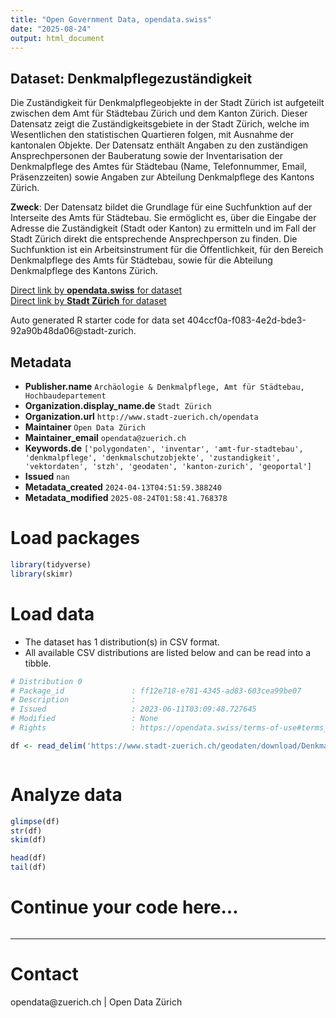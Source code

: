 ```yaml
---
title: "Open Government Data, opendata.swiss"
date: "2025-08-24"
output: html_document
---
```


## Dataset: Denkmalpflegezuständigkeit

Die Zuständigkeit für Denkmalpflegeobjekte in der Stadt Zürich ist aufgeteilt zwischen dem Amt für Städtebau Zürich und dem Kanton Zürich. Dieser Datensatz zeigt die Zuständigkeitsgebiete in der Stadt Zürich, welche im Wesentlichen den statistischen Quartieren folgen, mit Ausnahme der kantonalen Objekte. Der Datensatz enthält Angaben zu den zuständigen Ansprechpersonen der Bauberatung sowie der Inventarisation der Denkmalpflege des Amtes für Städtebau (Name, Telefonnummer, Email, Präsenzzeiten) sowie Angaben zur Abteilung Denkmalpflege des Kantons Zürich.

**Zweck**: Der Datensatz bildet die Grundlage für eine Suchfunktion auf der Interseite des Amts für Städtebau. Sie ermöglicht es, über die Eingabe der Adresse die Zuständigkeit (Stadt oder Kanton) zu ermitteln und im Fall der Stadt Zürich direkt die entsprechende Ansprechperson zu finden. Die Suchfunktion ist ein Arbeitsinstrument für die Öffentlichkeit, für den Bereich Denkmalpflege des Amts für Städtebau, sowie für die Abteilung Denkmalpflege des Kantons Zürich.

[Direct link by **opendata.swiss** for dataset](https://opendata.swiss/de/dataset/denkmalpflegezustandigkeit)<br>
[Direct link by **Stadt Zürich** for dataset](https://data.stadt-zuerich.ch/dataset/geo_denkmalpflegezustaendigkeit)

Auto generated R starter code for data set 404ccf0a-f083-4e2d-bde3-92a90b48da06@stadt-zurich.

## Metadata

- **Publisher.name** `Archäologie & Denkmalpflege, Amt für Städtebau, Hochbaudepartement`
- **Organization.display_name.de** `Stadt Zürich`
- **Organization.url** `http://www.stadt-zuerich.ch/opendata`
- **Maintainer** `Open Data Zürich`
- **Maintainer_email** `opendata@zuerich.ch`
- **Keywords.de** `['polygondaten', 'inventar', 'amt-fur-stadtebau', 'denkmalpflege', 'denkmalschutzobjekte', 'zustandigkeit', 'vektordaten', 'stzh', 'geodaten', 'kanton-zurich', 'geoportal']`
- **Issued** `nan`
- **Metadata_created** `2024-04-13T04:51:59.388240`
- **Metadata_modified** `2025-08-24T01:58:41.768378`


# Load packages

```r

library(tidyverse)
library(skimr)

```

# Load data

-   The dataset has 1 distribution(s) in CSV format.
-   All available CSV distributions are listed below and can be read into a tibble.

```r

# Distribution 0
# Package_id               : ff12e718-e781-4345-ad83-603cea99be07
# Description              : 
# Issued                   : 2023-06-11T03:09:48.727645
# Modified                 : None
# Rights                   : https://opendata.swiss/terms-of-use#terms_open

df <- read_delim('https://www.stadt-zuerich.ch/geodaten/download/Denkmalpflegezustaendigkeit?format=10008')



```

# Analyze data

```r

glimpse(df)
str(df)
skim(df)

head(df)
tail(df)

```

# Continue your code here...

```r

```

------------------------------------------------------------------------

# Contact

opendata@zuerich.ch | Open Data Zürich
